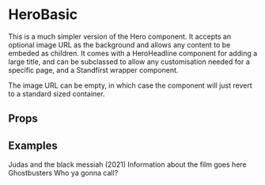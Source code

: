 
<Meta title="2 Pattern Library/1 Structure/Hero Basic" component={HeroBasic} />

# HeroBasic

This is a much simpler version of the Hero component. It accepts an optional image URL as the background and allows
any content to be embeded as children. It comes with a HeroHeadline component for adding a large title, and can be
subclassed to allow any customisation needed for a specific page, and a Standfirst wrapper component.

The image URL can be empty, in which case the component will just revert to a standard sized container.

## Props 

<ArgsTable of={HeroBasic} />

## Examples 

<Canvas>
    <Story name="Normal">
        <Landmark>
            <HeroBasic 
                image="https://staging.core-cms.bfi.digital/sites/default/files/styles/responsive/public/1920/1080/1/2020-03/Hero.jpg" 
            >
                <HeroHeadline>Judas and the black messiah (2021)</HeroHeadline>
                <Standfirst>Information about the film goes here</Standfirst>
            </HeroBasic>
        </Landmark>
    </Story>
</Canvas>


<Canvas>
    <Story name="No Image">
        <HeroBasic image={null}>
            <HeroHeadline>Ghostbusters</HeroHeadline>
            <Standfirst>Who ya gonna call?</Standfirst>
        </HeroBasic>
    </Story>
</Canvas>
